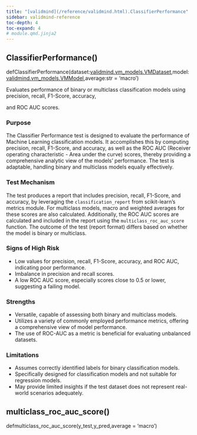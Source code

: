 ```yaml
---
title: "[validmind](/reference/validmind.html).ClassifierPerformance"
sidebar: validmind-reference
toc-depth: 4
toc-expand: 4
# module.qmd.jinja2
---
```


<!-- function.qmd.jinja2 -->

## ClassifierPerformance[()]{.muted}

<!-- signatures.jinja2 -->

::: {.signature}

<span class="kw">def</span><span class="name">ClassifierPerformance</span>(<span class="params"><span class="n">dataset</span><span class="p">:</span><span class="nb"><!-- types.jinja2 - format_type --><a href="/reference/validmind/vm_models.html#class-vmdataset">validmind.vm_models.VMDataset</a></span><span class="muted">,</span></span><span class="params"><span class="n">model</span><span class="p">:</span><span class="nb"><!-- types.jinja2 - format_type --><a href="/reference/validmind/vm_models.html#class-vmmodel">validmind.vm_models.VMModel</a></span><span class="muted">,</span></span><span class="params"><span class="n">average</span><span class="p">:</span><span class="nb"><!-- types.jinja2 - format_type -->str</span><span class="o"> = </span><span class="kc">'macro'</span></span>)

:::

<!-- docstring.jinja2 -->

Evaluates performance of binary or multiclass classification models using precision, recall, F1-Score, accuracy,

and ROC AUC scores.

### Purpose

The Classifier Performance test is designed to evaluate the performance of Machine Learning classification models. It accomplishes this by computing precision, recall, F1-Score, and accuracy, as well as the ROC AUC (Receiver operating characteristic - Area under the curve) scores, thereby providing a comprehensive analytic view of the models' performance. The test is adaptable, handling binary and multiclass models equally effectively.

### Test Mechanism

The test produces a report that includes precision, recall, F1-Score, and accuracy, by leveraging the `classification_report` from scikit-learn's metrics module. For multiclass models, macro and weighted averages for these scores are also calculated. Additionally, the ROC AUC scores are calculated and included in the report using the `multiclass_roc_auc_score` function. The outcome of the test (report format) differs based on whether the model is binary or multiclass.

### Signs of High Risk

- Low values for precision, recall, F1-Score, accuracy, and ROC AUC, indicating poor performance.
- Imbalance in precision and recall scores.
- A low ROC AUC score, especially scores close to 0.5 or lower, suggesting a failing model.

### Strengths

- Versatile, capable of assessing both binary and multiclass models.
- Utilizes a variety of commonly employed performance metrics, offering a comprehensive view of model performance.
- The use of ROC-AUC as a metric is beneficial for evaluating unbalanced datasets.

### Limitations

- Assumes correctly identified labels for binary classification models.
- Specifically designed for classification models and not suitable for regression models.
- May provide limited insights if the test dataset does not represent real-world scenarios adequately.

<!-- function.qmd.jinja2 -->

## multiclass_roc_auc_score[()]{.muted}

<!-- signatures.jinja2 -->

::: {.signature}

<span class="kw">def</span><span class="name">multiclass_roc_auc_score</span>(<span class="params"><span class="n">y_test</span><span class="muted">,</span></span><span class="params"><span class="n">y_pred</span><span class="muted">,</span></span><span class="params"><span class="n">average</span><span class="o"> = </span><span class="kc">'macro'</span></span>)

:::
